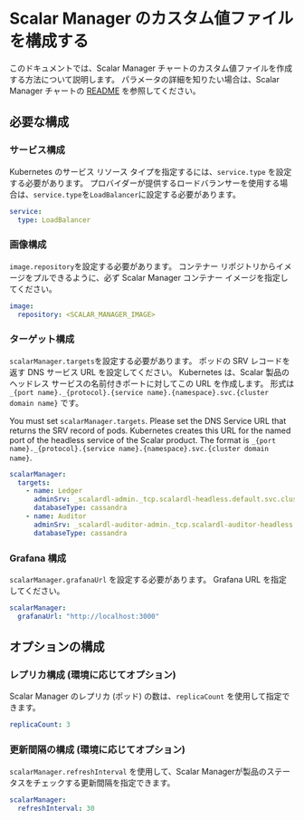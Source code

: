 # Scalar Manager のカスタム値ファイルを構成する

このドキュメントでは、Scalar Manager チャートのカスタム値ファイルを作成する方法について説明します。 パラメータの詳細を知りたい場合は、Scalar Manager チャートの [README](https://github.com/scalar-labs/helm-charts/blob/main/charts/scalar-manager/README.mdx) を参照してください。

## 必要な構成

### サービス構成

Kubernetes のサービス リソース タイプを指定するには、`service.type` を設定する必要があります。 プロバイダーが提供するロードバランサーを使用する場合は、`service.type`を`LoadBalancer`に設定する必要があります。

```yaml
service:
  type: LoadBalancer
```

### 画像構成

`image.repository`を設定する必要があります。 コンテナー リポジトリからイメージをプルできるように、必ず Scalar Manager コンテナー イメージを指定してください。

```yaml
image:
  repository: <SCALAR_MANAGER_IMAGE>
```

### ターゲット構成

`scalarManager.targets`を設定する必要があります。 ポッドの SRV レコードを返す DNS サービス URL を設定してください。 Kubernetes は、Scalar 製品のヘッドレス サービスの名前付きポートに対してこの URL を作成します。 形式は `_{port name}._{protocol}.{service name}.{namespace}.svc.{cluster domain name}` です。

You must set `scalarManager.targets`. Please set the DNS Service URL that returns the SRV record of pods. Kubernetes creates this URL for the named port of the headless service of the Scalar product. The format is `_{port name}._{protocol}.{service name}.{namespace}.svc.{cluster domain name}`.

```yaml
scalarManager:
  targets: 
    - name: Ledger
      adminSrv: _scalardl-admin._tcp.scalardl-headless.default.svc.cluster.local
      databaseType: cassandra
    - name: Auditor
      adminSrv: _scalardl-auditor-admin._tcp.scalardl-auditor-headless.default.svc.cluster.local
      databaseType: cassandra
```

### Grafana 構成

`scalarManager.grafanaUrl` を設定する必要があります。 Grafana URL を指定してください。

```yaml
scalarManager:
  grafanaUrl: "http://localhost:3000"
```

## オプションの構成

### レプリカ構成 (環境に応じてオプション)

Scalar Manager のレプリカ (ポッド) の数は、`replicaCount` を使用して指定できます。

```yaml
replicaCount: 3
```

### 更新間隔の構成 (環境に応じてオプション)

`scalarManager.refreshInterval` を使用して、Scalar Managerが製品のステータスをチェックする更新間隔を指定できます。

```yaml
scalarManager:
  refreshInterval: 30
```

